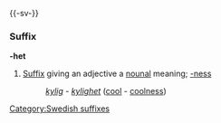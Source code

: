 {{-sv-}}
===Suffix===
'''-het'''

#[[Suffix]] giving an adjective a [[nounal]] meaning; [[-ness]]
#:''[[kylig]] - [[kylighet]]'' ([[cool]] - [[coolness]])
[[Category:Swedish suffixes]]